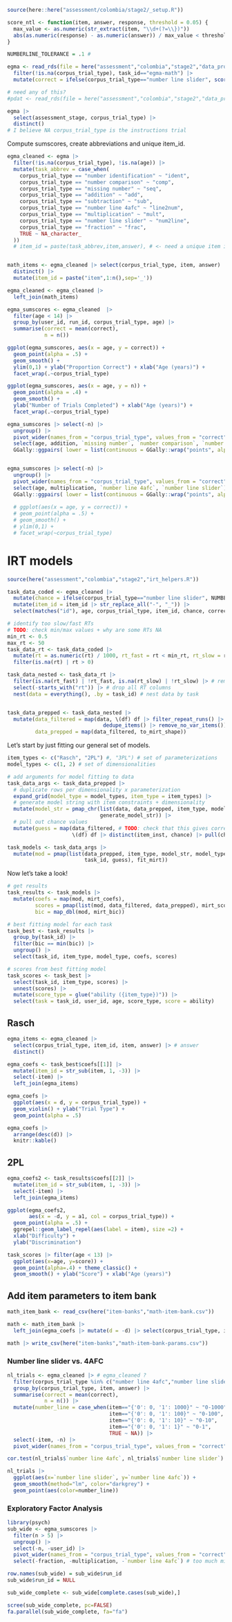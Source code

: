 
```r
source(here::here("assessment/colombia/stage2/_setup.R"))

score_ntl <- function(item, answer, response, threshold = 0.05) {
  max_value <- as.numeric(str_extract(item, "\\d+(?=\\})"))
  abs(as.numeric(response) - as.numeric(answer)) / max_value < threshold
}

NUMBERLINE_TOLERANCE = .1 # 

egma <- read_rds(file = here("assessment","colombia","stage2","data_processed","trials_coded.rds")) |>
  filter(!is.na(corpus_trial_type), task_id=="egma-math") |>
  mutate(correct = ifelse(corpus_trial_type=="number line slider", score_ntl(item, answer, response, NUMBERLINE_TOLERANCE), correct))

# need any of this?
#pdat <- read_rds(file = here("assessment","colombia","stage2","data_processed","participants.rds"))

```


```r
egma |>
  select(assessment_stage, corpus_trial_type) |>
  distinct()
# I believe NA corpus_trial_type is the instructions trial
```


Compute sumscores, create abbreviations and unique item_id.

```r
egma_cleaned <- egma |>
  filter(!is.na(corpus_trial_type), !is.na(age)) |>
  mutate(task_abbrev = case_when(
    corpus_trial_type == "number identification" ~ "ident",
    corpus_trial_type == "number comparison" ~ "comp",
    corpus_trial_type == "missing number" ~ "seq",
    corpus_trial_type == "addition" ~ "add",
    corpus_trial_type == "subtraction" ~ "sub",
    corpus_trial_type == "number line 4afc" ~ "line2num",
    corpus_trial_type == "multiplication" ~ "mult",
    corpus_trial_type == "number line slider" ~ "num2line",
    corpus_trial_type == "fraction" ~ "frac",
    TRUE ~ NA_character_ 
  )) 
  # item_id = paste(task_abbrev,item,answer), # <- need a unique item id


math_items <- egma_cleaned |> select(corpus_trial_type, item, answer) |>
  distinct() |>
  mutate(item_id = paste("item",1:n(),sep='_'))

egma_cleaned <- egma_cleaned |>
  left_join(math_items)
```

```r
egma_sumscores <- egma_cleaned  |> 
  filter(age < 14) |>
  group_by(user_id, run_id, corpus_trial_type, age) |>
  summarise(correct = mean(correct),
            n = n()) 

ggplot(egma_sumscores, aes(x = age, y = correct)) + 
  geom_point(alpha = .5) + 
  geom_smooth() +
  ylim(0,1) + ylab("Proportion Correct") + xlab("Age (years)") +
  facet_wrap(.~corpus_trial_type)
```

```r
ggplot(egma_sumscores, aes(x = age, y = n)) + 
  geom_point(alpha = .4) + 
  geom_smooth() +
  ylab("Number of Trials Completed") + xlab("Age (years)") +
  facet_wrap(.~corpus_trial_type)
```


```r

egma_sumscores |> select(-n) |>
  ungroup() |>
  pivot_wider(names_from = "corpus_trial_type", values_from = "correct") |>
  select(age, addition, `missing number`, `number comparison`, `number identification`) |>
  GGally::ggpairs( lower = list(continuous = GGally::wrap("points", alpha = 0.3)))


egma_sumscores |> select(-n) |>
  ungroup() |>
  pivot_wider(names_from = "corpus_trial_type", values_from = "correct") |>
  select(age, multiplication, `number line 4afc`, `number line slider`) |>
  GGally::ggpairs( lower = list(continuous = GGally::wrap("points", alpha = 0.3)))
  
  # ggplot(aes(x = age, y = correct)) + 
  # geom_point(alpha = .5) + 
  # geom_smooth() +
  # ylim(0,1) + 
  # facet_wrap(~corpus_trial_type)
```




# IRT models

```r
source(here("assessment","colombia","stage2","irt_helpers.R"))

task_data_coded <- egma_cleaned |> 
  mutate(chance = ifelse(corpus_trial_type=="number line slider", NUMBERLINE_TOLERANCE*2, .25)) |>
  mutate(item_id = item_id |> str_replace_all("-", "_")) |>
  select(matches("id"), age, corpus_trial_type, item_id, chance, correct, rt, server_timestamp)

# identify too slow/fast RTs
# TODO: check min/max values + why are some RTs NA
min_rt <- 0.5
max_rt <- 50
task_data_rt <- task_data_coded |>
  mutate(rt = as.numeric(rt) / 1000, rt_fast = rt < min_rt, rt_slow = rt > max_rt) |>
  filter(is.na(rt) | rt > 0)

task_data_nested <- task_data_rt |>
  filter(is.na(rt_fast) | !rt_fast, is.na(rt_slow) | !rt_slow) |> # remove too slow/fast RTs
  select(-starts_with("rt")) |> # drop all RT columns
  nest(data = everything(), .by = task_id) # nest data by task


task_data_prepped <- task_data_nested |>
  mutate(data_filtered = map(data, \(df) df |> filter_repeat_runs() |>
                               dedupe_items() |> remove_no_var_items()),
         data_prepped = map(data_filtered, to_mirt_shape))
```

Let's start by just fitting our general set of models. 

```r
item_types <- c("Rasch", "2PL") #, "3PL") # set of parameterizations
model_types <- c(1, 2) # set of dimensionalities

# add arguments for model fitting to data
task_data_args <- task_data_prepped |>
  # duplicate rows per dimensionality x parameterization
  expand_grid(model_type = model_types, item_type = item_types) |>
  # generate model string with item constraints + dimensionality
  mutate(model_str = pmap_chr(list(data, data_prepped, item_type, model_type),
                              generate_model_str)) |>
  # pull out chance values
  mutate(guess = map(data_filtered, # TODO: check that this gives correct order
                     \(df) df |> distinct(item_inst, chance) |> pull(chance)))

task_models <- task_data_args |>
  mutate(mod = pmap(list(data_prepped, item_type, model_str, model_type,
                         task_id, guess), fit_mirt))
```
Now let's take a look!

```r
# get results
task_results <- task_models |>
  mutate(coefs = map(mod, mirt_coefs),
         scores = pmap(list(mod, data_filtered, data_prepped), mirt_scores),
         bic = map_dbl(mod, mirt_bic))

# best fitting model for each task
task_best <- task_results |>
  group_by(task_id) |>
  filter(bic == min(bic)) |>
  ungroup() |>
  select(task_id, item_type, model_type, coefs, scores)

# scores from best fitting model
task_scores <- task_best |>
  select(task_id, item_type, scores) |>
  unnest(scores) |>
  mutate(score_type = glue("ability ({item_type})")) |>
  select(task = task_id, user_id, age, score_type, score = ability)
```

## Rasch

```r
egma_items <- egma_cleaned |>
  select(corpus_trial_type, item_id, item, answer) |> # answer
  distinct()

egma_coefs <- task_best$coefs[[1]] |>
  mutate(item_id = str_sub(item, 1, -3)) |>
  select(-item) |>
  left_join(egma_items)

egma_coefs |> 
  ggplot(aes(x = d, y = corpus_trial_type)) + 
  geom_violin() + ylab("Trial Type") +
  geom_point(alpha = .5)
```

```r
egma_coefs |>
  arrange(desc(d)) |>
  knitr::kable()
```


## 2PL 


```r
egma_coefs2 <- task_results$coefs[[2]] |>
  mutate(item_id = str_sub(item, 1, -3)) |>
  select(-item) |>
  left_join(egma_items)

ggplot(egma_coefs2, 
       aes(x = -d, y = a1, col = corpus_trial_type)) + 
  geom_point(alpha = .5) +
  ggrepel::geom_label_repel(aes(label = item), size =2) + 
  xlab("Difficulty") + 
  ylab("Discrimination")
```


```r
task_scores |> filter(age < 13) |>
  ggplot(aes(x=age, y=score)) +
  geom_point(alpha=.4) + theme_classic() +
  geom_smooth() + ylab("Score") + xlab("Age (years)")
```
## Add item parameters to item bank

```r
math_item_bank <- read_csv(here("item-banks","math-item-bank.csv"))

math <- math_item_bank |> 
  left_join(egma_coefs |> mutate(d = -d) |> select(corpus_trial_type, item, answer, d))

math |> write_csv(here("item-banks","math-item-bank-params.csv"))
```

### Number line slider vs. 4AFC

```r
nl_trials <- egma_cleaned |> # egma_cleaned ?
  filter(corpus_trial_type %in% c("number line 4afc","number line slider")) |> 
  group_by(corpus_trial_type, item, answer) |>
  summarise(correct = mean(correct), 
            n = n()) |>
  mutate(number_line = case_when(item=="{'0': 0, '1': 1000}" ~ "0-1000",
                                 item=="{'0': 0, '1': 100}" ~ "0-100",
                                 item=="{'0': 0, '1': 10}" ~ "0-10",
                                 item=="{'0': 0, '1': 1}" ~ "0-1",
                                 TRUE ~ NA)) |>
  select(-item, -n) |>
  pivot_wider(names_from = "corpus_trial_type", values_from = "correct")

cor.test(nl_trials$`number line 4afc`, nl_trials$`number line slider`)

nl_trials |> 
  ggplot(aes(x=`number line slider`, y=`number line 4afc`)) + 
  geom_smooth(method="lm", color="darkgrey") +
  geom_point(aes(color=number_line)) 
```


### Exploratory Factor Analysis

```r
library(psych)
sub_wide <- egma_sumscores |> 
  filter(n > 5) |> 
  ungroup() |>
  select(-n, -user_id) |>
  pivot_wider(names_from = "corpus_trial_type", values_from = "correct") |>
  select(-fraction, -multiplication, -`number line 4afc`) # too much missing data

row.names(sub_wide) = sub_wide$run_id
sub_wide$run_id = NULL

sub_wide_complete <- sub_wide[complete.cases(sub_wide),]

scree(sub_wide_complete, pc=FALSE)
fa.parallel(sub_wide_complete, fa="fa")
```

